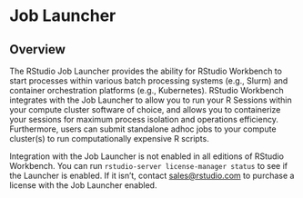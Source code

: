 # Job Launcher {.pro-header}

## Overview

The RStudio Job Launcher provides the ability for RStudio Workbench to start processes within various batch processing systems (e.g., Slurm) and container orchestration platforms (e.g., Kubernetes). RStudio Workbench integrates with the Job Launcher to allow you to run your R Sessions within your compute cluster software of choice, and allows you to containerize your sessions for maximum process isolation and operations efficiency. Furthermore, users can submit standalone adhoc jobs to your compute cluster(s) to run computationally expensive R scripts.

::: {.callout-note}
Integration with the Job Launcher is not enabled in all editions of RStudio Workbench. You can run `rstudio-server license-manager status` to see if the Launcher is enabled. If it isn't, contact <sales@rstudio.com> to purchase a license with the Job Launcher enabled.
:::

